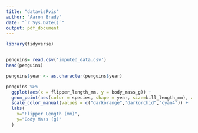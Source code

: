 ```yaml
---
title: "datavisRvis"
author: "Aaron Brady"
date: "`r Sys.Date()`"
output: pdf_document
---
```


```r
library(tidyverse)


penguins= read.csv('imputed_data.csv')
head(penguins)
```


```r

penguins$year <- as.character(penguins$year)

penguins %>% 
  ggplot(aes(x = flipper_length_mm, y = body_mass_g)) +
  geom_point(aes(color = species, shape = year, size=bill_length_mm), alpha=0.8) +
  scale_color_manual(values = c("darkorange","darkorchid","cyan4")) +
  labs(
    x="Flipper Length (mm)",
    y="Body Mass (g)"
  )
```
